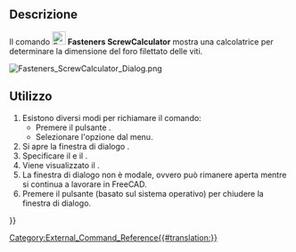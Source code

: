 <languages/>

{{Docnav/it
|[[Fasteners_BOM/it|BOM]]
|[[Fasteners_ChangeParameters/it|ChangeParameters]]
|[[Fasteners_Workbench/it|Fasteners]]
|IconL=Fasteners_BOM.svg
|IconR=Fasteners_ChangeParameters.svg
|IconC=Fasteners_workbench_icon.svg
}}

{{GuiCommand/it
|Name=Fasteners ScrewCalculator
|Name/it=Fasteners: ScrewCalculator
|MenuLocation=Fasteners → Screw calculator
|Workbenches=[[Fasteners_Workbench/it|Fasteners]]
}}

<span id="Description"></span>
==Descrizione== 

Il comando [[Image:Fasteners_ScrewCalculator.svg|24px]] '''Fasteners ScrewCalculator''' mostra una calcolatrice per determinare la dimensione del foro filettato delle viti.

[[Image:Fasteners_ScrewCalculator_Dialog.png]]
{{Caption|La finestra di dialogo del Calcolatore di fori per le filettature}}

<span id="Usage"></span>
==Utilizzo== 

# Esistono diversi modi per richiamare il comando:
#* Premere il pulsante {{Button|[[Image:Fasteners_ScrewCalculator.svg|16px]] [[Fasteners_ScrewCalculator|Screw calculator]]}}.
#* Selezionare l'opzione {{MenuCommand|Fasteners → [[Image:Fasteners_ScrewCalculator.svg|16px]] Screw calculator}} dal menu.
# Si apre la finestra di dialogo {{MenuCommand|Screw hole calculator}}.
# Specificare il {{MenuCommand|Fastener type}} e il {{MenuCommand|Screw diameter}}.
# Viene visualizzato il {{MenuCommand|Suggested hole diameter}}.
# La finestra di dialogo non è modale, ovvero può rimanere aperta mentre si continua a lavorare in FreeCAD.
# Premere il pulsante {{Button|Close}} (basato sul sistema operativo) per chiudere la finestra di dialogo.


{{Docnav/it
|[[Fasteners_BOM/it|BOM]]
|[[Fasteners_ChangeParameters/it|ChangeParameters]]
|[[Fasteners_Workbench/it|Fasteners]]
|IconL=Fasteners_BOM.svg
|IconR=Fasteners_ChangeParameters.svg
|IconC=Fasteners_workbench_icon.svg
}}

[[Category:External_Command_Reference{{#translation:}}]]
{{Fasteners_Tools_navi{{#translation:}}}}